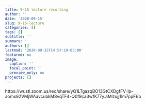 ```yaml
---
title: 9-15 lecture recording
author: ''
date: '2020-09-15'
slug: 9-15-lecture
categories: []
tags: []
subtitle: ''
summary: ''
authors: []
lastmod: '2020-09-15T14:54:10-05:00'
featured: no
image:
  caption: ''
  focal_point: ''
  preview_only: no
projects: []
---
```


https://wustl.zoom.us/rec/share/yQ1LTgazqBO13GtCXDgfFV-Ip-aomx92VMjWAavcubkM8vqTF4-Q0f9ca3wfK77y.aMlzujj1lm7ppF6b

